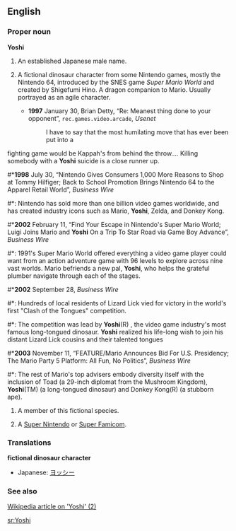 ==English==

===Proper noun===
'''Yoshi'''

# An established Japanese male name.
# {{rfv-sense}} A fictional dinosaur character from some Nintendo games, mostly the Nintendo 64, introduced by the SNES game ''Super Mario World'' and created by Shigefumi Hino. A dragon companion to Mario. Usually portrayed as an agile character.
#*'''1997''' January 30, Brian Detty, “Re: Meanest thing done to your opponent”, <tt>rec.games.video.arcade</tt>, ''Usenet''
#*: I have to say that the most humilating move that has ever been put into a 
fighting game would be Kappah's from behind the throw.''...'' Killing somebody with a '''Yoshi''' suicide is a close runner up.
#*'''1998''' July 30, “Nintendo Gives Consumers 1,000 More Reasons to Shop at Tommy Hilfiger; Back to School Promotion Brings Nintendo 64 to the Apparel Retail World”, ''Business Wire''
#*: Nintendo has sold more than one billion video games worldwide, and has created industry icons such as Mario, '''Yoshi''', Zelda, and Donkey Kong.
#*'''2002''' February 11, “Find Your Escape in Nintendo's Super Mario World; Luigi Joins Mario and '''Yoshi''' On a Trip To Star Road via Game Boy Advance”, ''Business Wire''
#*: <!--...-->1991's Super Mario World offered everything a video game player could want from an action adventure game with 96 levels to explore across nine vast worlds. Mario befriends a new pal, '''Yoshi''', who helps the grateful plumber navigate through each of the stages.
#*'''2002''' September 28, ''Business Wire''
#*: Hundreds of local residents of Lizard Lick vied for victory in the world's first "Clash of the Tongues" competition.
#*: The competition was lead by '''Yoshi'''(R)<!--sic-->, the video game industry's most famous long-tongued dinosaur. '''Yoshi''' realized his life-long wish to join his distant Lizard Lick cousins and their talented tongues
#*'''2003''' November 11, “FEATURE/Mario Announces Bid For U.S. Presidency; The Mario Party 5 Platform: All Fun, No Politics”, ''Business Wire''
#*: The rest of Mario's top advisers embody diversity itself with the inclusion of Toad (a 29-inch diplomat from the Mushroom Kingdom), '''Yoshi'''(TM) (a long-tongued dinosaur) and Donkey Kong(R) (a stubborn ape).
# {{rfv-sense}} A member of this fictional species.
# {{rfv-sense}} {{slang}} A [[Super Nintendo]] or [[Super Famicom]].

===Translations===
{{rfc-level|Translations at L3+ (AutoFormat would have corrected level of Translations)}}
'''fictional dinosaur character'''
*Japanese: [[ヨッシー]]

===See also===

[http://en.wikipedia.org/wiki/Yoshi Wikipedia article on 'Yoshi' (2)]

[[sr:Yoshi]]